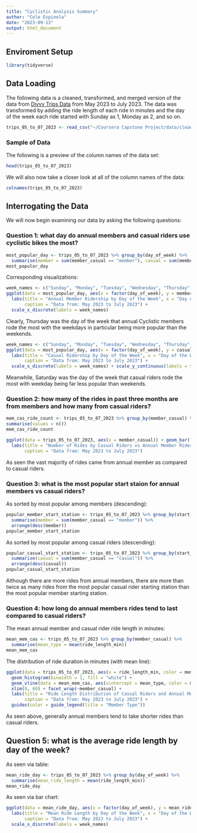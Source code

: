 ```yaml
---
title: "Cyclistic Analysis Summary"
author: "Cole Espinola"
date: "2023-09-13"
output: html_document
---
```


## Enviroment Setup
```r
library(tidyverse)
```

## Data Loading
The following data is a cleaned, transformed, and merged version of the data from [Divvy Trips Data](https://divvy-tripdata.s3.amazonaws.com/index.html) from 
May 2023 to July 2023. The data was transformed by adding the ride length of each ride in minutes and the day of the week each ride started with Sunday as 1, Monday as 2, and so on.
```r
trips_05_to_07_2023 <- read_csv("~/Coursera Capstone Project/data/clean_data/clean_new_trips_05_to_07_2023.csv")
```

### Sample of Data
The following is a preview of the column names of the data set:
```r
head(trips_05_to_07_2023)
```

We will also now take a closer look at all of the column names of the data:
```r
colnames(trips_05_to_07_2023)
```


## Interrogating the Data
We will now begin examining our data by asking the following questions:

### Question 1: what day do annual members and casual riders use cyclistic bikes the most?
```r
most_popular_day <- trips_05_to_07_2023 %>% group_by(day_of_week) %>%
  summarise(member = sum(member_casual == "member"), casual = sum(member_casual == "casual"))
most_popular_day
```

Corresponding visualizations:
```r
week_names <- c("Sunday", "Monday", "Tuesday", "Wednesday", "Thursday", "Friday", "Saturday")
ggplot(data = most_popular_day, aes(x = factor(day_of_week), y = member)) + geom_bar(stat = "identity", fill='#72B8AD') +
  labs(title = "Annual Member Ridership by Day of the Week", x = "Day of the Week", y = "Count",
       caption = "Data from: May 2023 to July 2023") +
  scale_x_discrete(labels = week_names) 
```

Clearly, Thursday was the day of the week that annual Cyclistic members rode the most with the weekdays in particular being more popular than the weekends.

```r
week_names <- c("Sunday", "Monday", "Tuesday", "Wednesday", "Thursday", "Friday", "Saturday")
ggplot(data = most_popular_day, aes(x = factor(day_of_week), y = casual)) + geom_bar(stat = "identity", fill='#BF4B43') +
  labs(title = "Casual Ridership by Day of the Week", x = "Day of the Week", y = "Count",
       caption = "Data from: May 2023 to July 2023") +
  scale_x_discrete(labels = week_names) + scale_y_continuous(labels = function(x) format(x, scientific = FALSE))
```

Meanwhile, Saturday was the day of the week that casual riders rode the most with weekday being far less popular than weekends.

### Question 2: how many of the rides in past three months are from members and how many from casual riders?
```r
mem_cas_ride_count <- trips_05_to_07_2023 %>% group_by(member_casual) %>%
summarise(values = n())
mem_cas_ride_count
```

```r
ggplot(data = trips_05_to_07_2023, aes(x = member_casual)) + geom_bar(fill='#72B8AD') +
  labs(title = "Number of Rides by Casual Riders vs Annual Member Riders", x = "Membership Type", y = "Count",
       caption = "Data from: May 2023 to July 2023")
```

As seen the vast majority of rides came from annual member as compared to casual riders.

### Question 3: what is the most popular start staion for annual members vs casual riders?
As sorted by most popular among members (descending):
```r
popular_member_start_station <- trips_05_to_07_2023 %>% group_by(start_station_name) %>%
  summarise(member = sum(member_casual == "member")) %>%
  arrange(desc(member))
popular_member_start_station
```

As sorted by most popular among casual riders (descending):
```r
popular_casual_start_station <- trips_05_to_07_2023 %>% group_by(start_station_name) %>%
  summarise(casual = sum(member_casual == "casual")) %>%
  arrange(desc(casual))
popular_casual_start_station
```

Although there are more rides from annual members, there are more than twice as many rides from the most popular casual rider starting station
than the most popular member starting station.

### Question 4: how long do annual members rides tend to last compared to casual riders?
The mean annual member and casual rider ride length in minutes:
```r
mean_mem_cas <- trips_05_to_07_2023 %>% group_by(member_casual) %>%
  summarise(mean_type = mean(ride_length_min))
mean_mem_cas
```

The distribution of ride duration in minutes (with mean line):
```r
ggplot(data = trips_05_to_07_2023, aes(x = ride_length_min, color = member_casual)) +
  geom_histogram(binwidth = 1, fill = "white") +
  geom_vline(data = mean_mem_cas, aes(xintercept = mean_type, color = member_casual), linetype = "dashed", size = 1) +
  xlim(0, 60) + facet_wrap(~member_casual) +
  labs(title = "Ride Length Distribution of Casual Riders and Annual Members", x = "Ride Length (Minutes)", y = "Count",
       caption = "Data from: May 2023 to July 2023") +
  guides(color = guide_legend(title = "Member Type"))
```

As seen above, generally annual members tend to take shorter rides than casual riders.

## Question 5: what is the average ride length by day of the week?
As seen via table:
```r
mean_ride_day <- trips_05_to_07_2023 %>% group_by(day_of_week) %>%
  summarise(mean_ride_length = mean(ride_length_min))
mean_ride_day
```

As seen via bar chart:

```r
ggplot(data = mean_ride_day, aes(x = factor(day_of_week), y = mean_ride_length)) + geom_bar(stat = "identity", fill='#72B8AD') +
  labs(title = "Mean Ride Length by Day of the Week", x = "Day of the Week", y = "Mean Ride Length (minutes)",
       caption = "Data from: May 2023 to July 2023") +
  scale_x_discrete(labels = week_names) 
```

